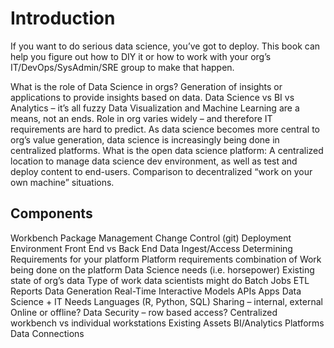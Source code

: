 \mainmatter

# Introduction

If you want to do serious data science, you've got to deploy. This book can help you figure out how to DIY it or how to work with your org's IT/DevOps/SysAdmin/SRE group to make that happen.

What is the role of Data Science in orgs?
Generation of insights or applications to provide insights based on data.
Data Science vs BI vs Analytics -- it’s all fuzzy
Data Visualization and Machine Learning are a means, not an ends.
Role in org varies widely -- and therefore IT requirements are hard to predict.
As data science becomes more central to org’s value generation, data science is increasingly being done in centralized platforms.
What is the open data science platform: A centralized location to manage data science dev environment, as well as test and deploy content to end-users.
Comparison to decentralized “work on your own machine” situations.

## Components
Workbench
Package Management
Change Control (git)
Deployment Environment
Front End vs Back End
Data Ingest/Access
Determining Requirements for your platform
Platform requirements combination of
Work being done on the platform
Data Science needs (i.e. horsepower)
Existing state of org’s data
Type of work data scientists might do
Batch Jobs
ETL
Reports
Data Generation
Real-Time Interactive 
Models
APIs
Apps
Data Science + IT Needs
Languages (R, Python, SQL)
Sharing -- internal, external
Online or offline?
Data Security -- row based access?
Centralized workbench vs individual workstations
Existing Assets
BI/Analytics Platforms
Data Connections

